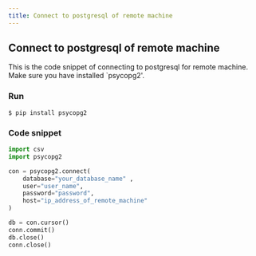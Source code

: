 ```yaml
---
title: Connect to postgresql of remote machine
---
```

## Connect to postgresql of remote machine

This is the code snippet of connecting to postgresql for remote machine. Make sure
you have installed `psycopg2'.

### Run
```shell
$ pip install psycopg2
```

### Code snippet

```python
import csv
import psycopg2

con = psycopg2.connect(
    database="your_database_name" ,
    user="user_name",
    password="password",
    host="ip_address_of_remote_machine"
)

db = con.cursor()
conn.commit()
db.close()
conn.close()
```